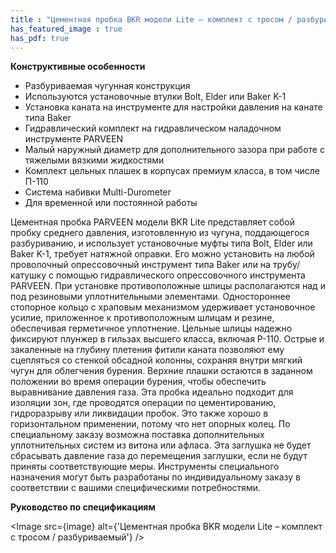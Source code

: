 ```yaml
---
title : "Цементная пробка BKR модели Lite – комплект с тросом / разбуриваемый"
has_featured_image : true
has_pdf: true
---
```


**Конструктивные особенности**

* Разбуриваемая чугунная конструкция
* Используются установочные втулки Bolt, Elder или Baker K-1
* Установка каната на инструменте для настройки давления на канате типа Baker
* Гидравлический комплект на гидравлическом наладочном инструменте PARVEEN
* Малый наружный диаметр для дополнительного зазора при работе с тяжелыми вязкими жидкостями
* Комплект цельных плашек в корпусах премиум класса, в том числе П-110
* Система набивки Multi-Durometer
* Для временной или постоянной работы

Цементная пробка PARVEEN модели BKR Lite представляет собой пробку среднего давления, изготовленную из чугуна, поддающегося разбуриванию, и использует установочные муфты типа Bolt, Elder или Baker K-1, требует натяжной оправки. Его можно установить на любой проволочный опрессовочный инструмент типа Baker или на трубу/катушку с помощью гидравлического опрессовочного инструмента PARVEEN. При установке противоположные шлицы располагаются над и под резиновыми уплотнительными элементами. Одностороннее стопорное кольцо с храповым механизмом удерживает установочное усилие, приложенное к противоположным шлицам и резине, обеспечивая герметичное уплотнение. Цельные шлицы надежно фиксируют плунжер в гильзах высшего класса, включая P-110. Острые и закаленные на глубину плетения фитили каната позволяют ему сцепляться со стенкой обсадной колонны, сохраняя внутри мягкий чугун для облегчения бурения. Верхние плашки остаются в заданном положении во время операции бурения, чтобы обеспечить выравнивание давления газа. Эта пробка идеально подходит для изоляции зон, где проводятся операции по цементированию, гидроразрыву или ликвидации пробок. Это также хорошо в горизонтальном применении, потому что нет опорных колец. По специальному заказу возможна поставка дополнительных уплотнительных систем из витона или афласа. Эта заглушка не будет сбрасывать давление газа до перемещения заглушки, если не будут приняты соответствующие меры. Инструменты специального назначения могут быть разработаны по индивидуальному заказу в соответствии с вашими специфическими потребностями.

**Руководство по спецификациям**


<Image src={image} alt={'Цементная пробка BKR модели Lite – комплект с тросом / разбуриваемый'} />